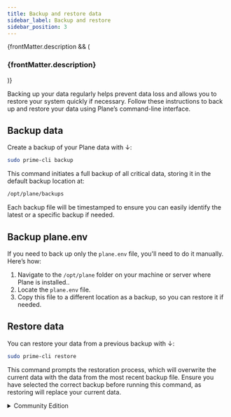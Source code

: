 ```yaml
---
title: Backup and restore data
sidebar_label: Backup and restore
sidebar_position: 3 
---
```


{frontMatter.description && (

<h3 className="description">{frontMatter.description}</h3>
)}

Backing up your data regularly helps prevent data loss and allows you to restore your system quickly if necessary. Follow these instructions to back up and restore your data using Plane’s command-line interface.

## Backup data

Create a backup of your Plane data with ↓:
```bash
sudo prime-cli backup
```

This command initiates a full backup of all critical data, storing it in the default backup location at:
```bash
/opt/plane/backups
```
Each backup file will be timestamped to ensure you can easily identify the latest or a specific backup if needed.

## Backup plane.env
If you need to back up only the `plane.env` file, you'll need to do it manually. Here’s how:

1. Navigate to the `/opt/plane` folder on your machine or server where Plane is installed..
2. Locate the `plane.env` file.
3. Copy this file to a different location as a backup, so you can restore it if needed.


## Restore data

You can restore your data from a previous backup with ↓:
```bash
sudo prime-cli restore
```

This command prompts the restoration process, which will overwrite the current data with the data from the most recent backup file. Ensure you have selected the correct backup before running this command, as restoring will replace your current data.

<details>
   <summary>Community Edition</summary>

    ## Backup data

        To create a backup, start by running the setup script:
        ```bash
        ./setup.sh
        ```
        You’ll see a menu of options—just type 7 to select "Backup Data."

        ```
        Select an Action you want to perform:
        1) Install (x86_64)
        2) Start
        3) Stop
        4) Restart
        5) Upgrade
        6) View Logs
        7) Backup Data
        8) Exit

        Action [2]: 7
        ```
        The system will start backing up the PostgreSQL, Redis, and upload data:

        ```
        Backing Up plane-app_pgdata
        Backing Up plane-app_redisdata
        Backing Up plane-app_uploads

        Backup completed successfully. Backup files are stored in /....../plane-app/backup/20240502-1120
        ```
        The backup files are stored locally, so you can copy them to an external storage service if needed for extra security.

        ## Backup plane.env
        If you need to back up only the `plane.env` file, you'll need to do it manually. Here’s how:

        1. Navigate to the folder on your machine or server where Plane is installed..
        2. Locate the `plane.env` file.
        3. Copy this file to a different location as a backup, so you can restore it if needed.

        ***

        ## Restore data
        Follow these steps to restore data from a backup:

        1. Make sure Plane-CE is installed and started, then stop it. This ensures the necessary Docker volumes are ready.

        2. Use the command ↓ to download the restore script. It’s easiest to save it in the same directory as `setup.sh`.

            ```bash
            curl -fsSL -o restore.sh https://raw.githubusercontent.com/makeplane/plane/master/deploy/selfhost/restore.sh
            chmod +x restore.sh
            ```

        3. Now, run the command ↓ to restore your data, specifying the path to your backup folder (the folder with the `*.tar.gz` files):

            ```bash
            ./restore.sh <path to backup folder containing *.tar.gz files>
            ```

            Here’s an example output for restoring from /opt/plane-selfhost/plane-app/backup/20240722-0914:

            ```bash
                --------------------------------------------
                ____  _                          ///////// 
                |  _ \| | __ _ _ __   ___         ///////// 
                | |_) | |/ _` | '_ \ / _ \   /////    ///// 
                |  __/| | (_| | | | |  __/   /////    ///// 
                |_|   |_|\__,_|_| |_|\___|        ////      
                                                ////      
                --------------------------------------------
                Project management tool from the future
                --------------------------------------------
                Found /opt/plane-selfhost/plane-app/backup/20240722-0914/pgdata.tar.gz
                .....Restoring plane-app_pgdata
                .....Successfully restored volume plane-app_pgdata from pgdata.tar.gz

                Found /opt/plane-selfhost/plane-app/backup/20240722-0914/redisdata.tar.gz
                .....Restoring plane-app_redisdata
                .....Successfully restored volume plane-app_redisdata from redisdata.tar.gz

                Found /opt/plane-selfhost/plane-app/backup/20240722-0914/uploads.tar.gz
                .....Restoring plane-app_uploads
                .....Successfully restored volume plane-app_uploads from uploads.tar.gz


                Restore completed successfully.
            ```

        4. Start your Plane instance again with ↓:
            ```bash
            ./setup.sh start
            ```

        That’s it! You’re back up and running with your restored data.

</details>
